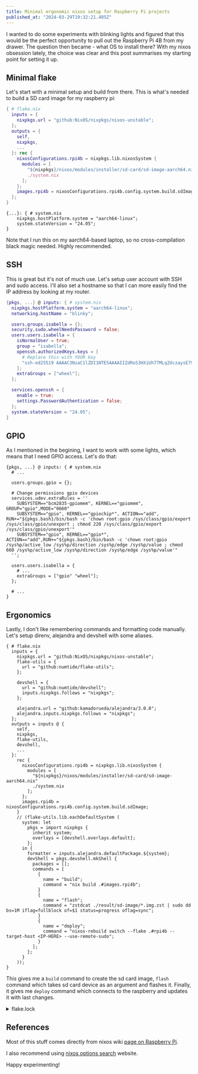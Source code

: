 ```yaml
---
title: Minimal ergonomic nixos setup for Raspberry Pi projects
published_at: "2024-03-29T19:32:21.405Z"
---
```


I wanted to do some experiments with blinking lights and figured that this would
be the perfect opportunity to pull out the Raspberry Pi 4B from my drawer. The
question then became - what OS to install there? With my nixos obsession lately,
the choice was clear and this post summarises my starting point for setting it
up.

## Minimal flake

Let's start with a minimal setup and build from there. This is what's needed to
build a SD card image for my raspberry pi:

```nix
{ # flake.nix
  inputs = {
    nixpkgs.url = "github:NixOS/nixpkgs/nixos-unstable";
  };
  outputs = {
    self,
    nixpkgs,
    ...
  }: rec {
    nixosConfigurations.rpi4b = nixpkgs.lib.nixosSystem {
      modules = [
        "${nixpkgs}/nixos/modules/installer/sd-card/sd-image-aarch64.nix"
        ./system.nix
      ];
    };
    images.rpi4b = nixosConfigurations.rpi4b.config.system.build.sdImage;
  };
}
```

```
{...}: { # system.nix
    nixpkgs.hostPlatform.system = "aarch64-linux";
    system.stateVersion = "24.05";
}
```

Note that I run this on my aarch64-based laptop, so no cross-compilation black
magic needed. Highly recommended.

## SSH

This is great but it's not of much use. Let's setup user account with SSH and
sudo access. I'll also set a hostname so that I can more easily find the IP address
by looking at my router.

```nix
{pkgs, ...} @ inputs: { # system.nix
  nixpkgs.hostPlatform.system = "aarch64-linux";
  networking.hostName = "blinky";

  users.groups.isabella = {};
  security.sudo.wheelNeedsPassword = false;
  users.users.isabella = {
    isNormalUser = true;
    group = "isabella";
    openssh.authorizedKeys.keys = [
      # Replace this with YOUR key
      "ssh-ed25519 AAAAC3NzaC1lZDI1NTE5AAAAIIZdRoS3HXiUh77MLq2OczaysE79CK0NZGfHyH+3tBlv"
    ];
    extraGroups = ["wheel"];
  };

  services.openssh = {
    enable = true;
    settings.PasswordAuthentication = false;
  };
  system.stateVersion = "24.05";
}
```

## GPIO

As I mentioned in the begining, I want to work with some lights, which means that
I need GPIO access. Let's do that:

```
{pkgs, ...} @ inputs: { # system.nix
  # ...

  users.groups.gpio = {};

  # Change permissions gpio devices
  services.udev.extraRules = ''
    SUBSYSTEM=="bcm2835-gpiomem", KERNEL=="gpiomem", GROUP="gpio",MODE="0660"
    SUBSYSTEM=="gpio", KERNEL=="gpiochip*", ACTION=="add", RUN+="${pkgs.bash}/bin/bash -c 'chown root:gpio /sys/class/gpio/export /sys/class/gpio/unexport ; chmod 220 /sys/class/gpio/export /sys/class/gpio/unexport'"
    SUBSYSTEM=="gpio", KERNEL=="gpio*", ACTION=="add",RUN+="${pkgs.bash}/bin/bash -c 'chown root:gpio /sys%p/active_low /sys%p/direction /sys%p/edge /sys%p/value ; chmod 660 /sys%p/active_low /sys%p/direction /sys%p/edge /sys%p/value'"
  '';

  users.users.isabella = {
    # ...
    extraGroups = ["gpio" "wheel"];
  };

  # ...
}
```

## Ergonomics

Lastly, I don't like remembering commands and formatting code manually. Let's setup
direnv, alejandra and devshell with some aliases.

```
{ # flake.nix
  inputs = {
    nixpkgs.url = "github:NixOS/nixpkgs/nixos-unstable";
    flake-utils = {
      url = "github:numtide/flake-utils";
    };

    devshell = {
      url = "github:numtide/devshell";
      inputs.nixpkgs.follows = "nixpkgs";
    };

    alejandra.url = "github:kamadorueda/alejandra/3.0.0";
    alejandra.inputs.nixpkgs.follows = "nixpkgs";
  };
  outputs = inputs @ {
    self,
    nixpkgs,
    flake-utils,
    devshell,
    ...
  }:
    rec {
      nixosConfigurations.rpi4b = nixpkgs.lib.nixosSystem {
        modules = [
          "${nixpkgs}/nixos/modules/installer/sd-card/sd-image-aarch64.nix"
          ./system.nix
        ];
      };
      images.rpi4b = nixosConfigurations.rpi4b.config.system.build.sdImage;
    }
    // (flake-utils.lib.eachDefaultSystem (
      system: let
        pkgs = import nixpkgs {
          inherit system;
          overlays = [devshell.overlays.default];
        };
      in {
        formatter = inputs.alejandra.defaultPackage.${system};
        devShell = pkgs.devshell.mkShell {
          packages = [];
          commands = [
            {
              name = "build";
              command = "nix build .#images.rpi4b";
            }
            {
              name = "flash";
              command = "zstdcat ./result/sd-image/*.img.zst | sudo dd bs=1M iflag=fullblock of=$1 status=progress oflag=sync";
            }
            {
              name = "deploy";
              command = "nixos-rebuild switch --flake .#rpi4b --target-host <IP-HERE> --use-remote-sudo";
            }
          ];
        };
      }
    ));
}
```

This gives me a `build` command to create the sd card image, `flash` command which
takes sd card device as an argument and flashes it. Finally, it gives me `deploy`
command which connects to the raspberry and updates it with last changes.

<details>
<summary>flake.lock</summary>

```json
{
  "nodes": {
    "alejandra": {
      "inputs": {
        "fenix": "fenix",
        "flakeCompat": "flakeCompat",
        "nixpkgs": [
          "nixpkgs"
        ]
      },
      "locked": {
        "lastModified": 1660592437,
        "narHash": "sha256-xFumnivtVwu5fFBOrTxrv6fv3geHKF04RGP23EsDVaI=",
        "owner": "kamadorueda",
        "repo": "alejandra",
        "rev": "e7eac49074b70814b542fee987af2987dd0520b5",
        "type": "github"
      },
      "original": {
        "owner": "kamadorueda",
        "ref": "3.0.0",
        "repo": "alejandra",
        "type": "github"
      }
    },
    "devshell": {
      "inputs": {
        "flake-utils": "flake-utils",
        "nixpkgs": [
          "nixpkgs"
        ]
      },
      "locked": {
        "lastModified": 1711099426,
        "narHash": "sha256-HzpgM/wc3aqpnHJJ2oDqPBkNsqWbW0WfWUO8lKu8nGk=",
        "owner": "numtide",
        "repo": "devshell",
        "rev": "2d45b54ca4a183f2fdcf4b19c895b64fbf620ee8",
        "type": "github"
      },
      "original": {
        "owner": "numtide",
        "repo": "devshell",
        "type": "github"
      }
    },
    "fenix": {
      "inputs": {
        "nixpkgs": [
          "alejandra",
          "nixpkgs"
        ],
        "rust-analyzer-src": "rust-analyzer-src"
      },
      "locked": {
        "lastModified": 1657607339,
        "narHash": "sha256-HaqoAwlbVVZH2n4P3jN2FFPMpVuhxDy1poNOR7kzODc=",
        "owner": "nix-community",
        "repo": "fenix",
        "rev": "b814c83d9e6aa5a28d0cf356ecfdafb2505ad37d",
        "type": "github"
      },
      "original": {
        "owner": "nix-community",
        "repo": "fenix",
        "type": "github"
      }
    },
    "flake-utils": {
      "inputs": {
        "systems": "systems"
      },
      "locked": {
        "lastModified": 1701680307,
        "narHash": "sha256-kAuep2h5ajznlPMD9rnQyffWG8EM/C73lejGofXvdM8=",
        "owner": "numtide",
        "repo": "flake-utils",
        "rev": "4022d587cbbfd70fe950c1e2083a02621806a725",
        "type": "github"
      },
      "original": {
        "owner": "numtide",
        "repo": "flake-utils",
        "type": "github"
      }
    },
    "flake-utils_2": {
      "inputs": {
        "systems": "systems_2"
      },
      "locked": {
        "lastModified": 1710146030,
        "narHash": "sha256-SZ5L6eA7HJ/nmkzGG7/ISclqe6oZdOZTNoesiInkXPQ=",
        "owner": "numtide",
        "repo": "flake-utils",
        "rev": "b1d9ab70662946ef0850d488da1c9019f3a9752a",
        "type": "github"
      },
      "original": {
        "owner": "numtide",
        "repo": "flake-utils",
        "type": "github"
      }
    },
    "flakeCompat": {
      "flake": false,
      "locked": {
        "lastModified": 1650374568,
        "narHash": "sha256-Z+s0J8/r907g149rllvwhb4pKi8Wam5ij0st8PwAh+E=",
        "owner": "edolstra",
        "repo": "flake-compat",
        "rev": "b4a34015c698c7793d592d66adbab377907a2be8",
        "type": "github"
      },
      "original": {
        "owner": "edolstra",
        "repo": "flake-compat",
        "type": "github"
      }
    },
    "nixpkgs": {
      "locked": {
        "lastModified": 1711523803,
        "narHash": "sha256-UKcYiHWHQynzj6CN/vTcix4yd1eCu1uFdsuarupdCQQ=",
        "owner": "NixOS",
        "repo": "nixpkgs",
        "rev": "2726f127c15a4cc9810843b96cad73c7eb39e443",
        "type": "github"
      },
      "original": {
        "owner": "NixOS",
        "ref": "nixos-unstable",
        "repo": "nixpkgs",
        "type": "github"
      }
    },
    "root": {
      "inputs": {
        "alejandra": "alejandra",
        "devshell": "devshell",
        "flake-utils": "flake-utils_2",
        "nixpkgs": "nixpkgs"
      }
    },
    "rust-analyzer-src": {
      "flake": false,
      "locked": {
        "lastModified": 1657557289,
        "narHash": "sha256-PRW+nUwuqNTRAEa83SfX+7g+g8nQ+2MMbasQ9nt6+UM=",
        "owner": "rust-lang",
        "repo": "rust-analyzer",
        "rev": "caf23f29144b371035b864a1017dbc32573ad56d",
        "type": "github"
      },
      "original": {
        "owner": "rust-lang",
        "ref": "nightly",
        "repo": "rust-analyzer",
        "type": "github"
      }
    },
    "systems": {
      "locked": {
        "lastModified": 1681028828,
        "narHash": "sha256-Vy1rq5AaRuLzOxct8nz4T6wlgyUR7zLU309k9mBC768=",
        "owner": "nix-systems",
        "repo": "default",
        "rev": "da67096a3b9bf56a91d16901293e51ba5b49a27e",
        "type": "github"
      },
      "original": {
        "owner": "nix-systems",
        "repo": "default",
        "type": "github"
      }
    },
    "systems_2": {
      "locked": {
        "lastModified": 1681028828,
        "narHash": "sha256-Vy1rq5AaRuLzOxct8nz4T6wlgyUR7zLU309k9mBC768=",
        "owner": "nix-systems",
        "repo": "default",
        "rev": "da67096a3b9bf56a91d16901293e51ba5b49a27e",
        "type": "github"
      },
      "original": {
        "owner": "nix-systems",
        "repo": "default",
        "type": "github"
      }
    }
  },
  "root": "root",
  "version": 7
}
```

</details>

## References

Most of this stuff comes directly from nixos wiki [page on Raspberry Pi](https://nixos.wiki/wiki/NixOS_on_ARM/Raspberry_Pi).

I also recommend using [nixos options search](https://search.nixos.org/options) website.

Happy experimenting!
